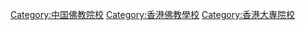 [[Category:中国佛教院校|Category:中国佛教院校]]
[[Category:香港佛教學校|Category:香港佛教學校]]
[[Category:香港大專院校|Category:香港大專院校]]
